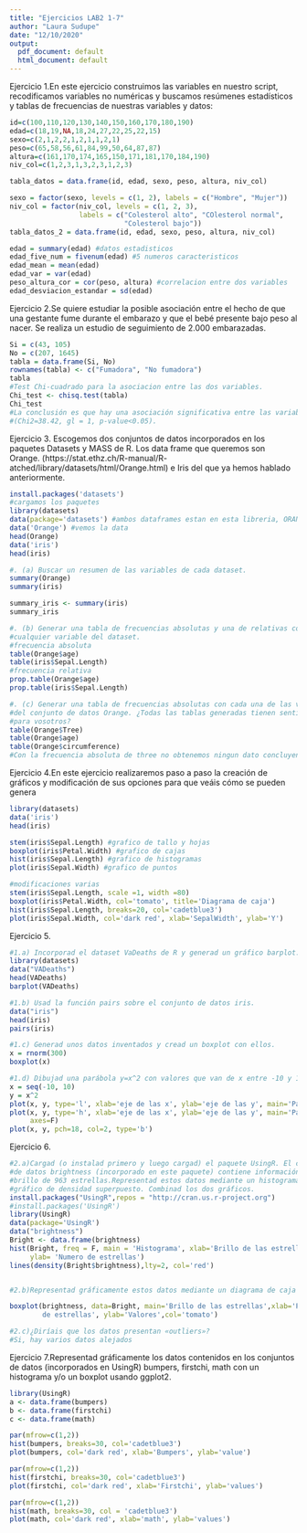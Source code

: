 ```yaml
---
title: "Ejercicios LAB2 1-7"
author: "Laura Sudupe"
date: "12/10/2020"
output:
  pdf_document: default
  html_document: default
---
```

Ejercicio 1.En este ejercicio construimos las variables en nuestro script, 
recodificamos variables no numéricas y buscamos resúmenes estadísticos y tablas
de frecuencias de nuestras variables y datos:

```r
id=c(100,110,120,130,140,150,160,170,180,190)
edad=c(18,19,NA,18,24,27,22,25,22,15)
sexo=c(2,1,2,2,1,2,1,1,2,1)
peso=c(65,58,56,61,84,99,50,64,87,87)
altura=c(161,170,174,165,150,171,181,170,184,190)
niv_col=c(1,2,3,1,3,2,3,1,2,3)

tabla_datos = data.frame(id, edad, sexo, peso, altura, niv_col)

sexo = factor(sexo, levels = c(1, 2), labels = c("Hombre", "Mujer"))
niv_col = factor(niv_col, levels = c(1, 2, 3), 
                 labels = c("Colesterol alto", "COlesterol normal",
                            "Colesterol bajo"))
tabla_datos_2 = data.frame(id, edad, sexo, peso, altura, niv_col)

edad = summary(edad) #datos estadisticos
edad_five_num = fivenum(edad) #5 numeros caracteristicos
edad_mean = mean(edad)
edad_var = var(edad)
peso_altura_cor = cor(peso, altura) #correlacion entre dos variables
edad_desviacion_estandar = sd(edad)
```

Ejercicio 2.Se quiere estudiar la posible asociación entre el hecho de que una 
gestante fume durante el embarazo y que el bebé presente bajo peso al nacer. Se 
realiza un estudio de seguimiento de 2.000 embarazadas. 

```r
Si = c(43, 105)
No = c(207, 1645)
tabla = data.frame(Si, No)
rownames(tabla) <- c("Fumadora", "No fumadora")
tabla
#Test Chi-cuadrado para la asociacion entre las dos variables.
Chi_test <- chisq.test(tabla)
Chi_test
#La conclusión es que hay una asociación significativa entre las variables 
#(Chi2=38.42, gl = 1, p-value<0.05).
```

Ejercicio 3. Escogemos dos conjuntos de datos incorporados en los
paquetes Datasets y MASS de R. Los data frame que queremos son Orange.
(https://stat.ethz.ch/R-manual/R- atched/library/datasets/html/Orange.html)
e Iris del que ya hemos hablado anteriormente.

```r

install.packages('datasets')
#cargamos los paquetes
library(datasets)
data(package='datasets') #ambos dataframes estan en esta libreria, ORANGE e IRIS
data('Orange') #vemos la data
head(Orange)
data('iris')
head(iris)

#. (a) Buscar un resumen de las variables de cada dataset.
summary(Orange)
summary(iris)

summary_iris <- summary(iris)
summary_iris

#. (b) Generar una tabla de frecuencias absolutas y una de relativas con
#cualquier variable del dataset.
#frecuencia absoluta
table(Orange$age) 
table(iris$Sepal.Length)
#frecuencia relativa
prop.table(Orange$age)
prop.table(iris$Sepal.Length)

#. (c) Generar una tabla de frecuencias absolutas con cada una de las variables
#del conjunto de datos Orange. ¿Todas las tablas generadas tienen sentido
#para vosotros?
table(Orange$Tree)
table(Orange$age)
table(Orange$circumference)
#Con la frecuencia absoluta de three no obtenemos ningun dato concluyente
```


Ejercicio 4.En este ejercicio realizaremos paso a paso la creación de gráficos
y modificación de sus opciones para que veáis cómo se pueden genera

```r
library(datasets)
data('iris')
head(iris)

stem(iris$Sepal.Length) #grafico de tallo y hojas
boxplot(iris$Petal.Width) #grafico de cajas
hist(iris$Sepal.Length) #grafico de histogramas
plot(iris$Sepal.Width) #grafico de puntos

#modificaciones varias
stem(iris$Sepal.Length, scale =1, width =80) 
boxplot(iris$Petal.Width, col='tomato', title='Diagrama de caja')
hist(iris$Sepal.Length, breaks=20, col='cadetblue3')
plot(iris$Sepal.Width, col='dark red', xlab='SepalWidth', ylab='Y')
```

Ejercicio 5.

```r
#1.a) Incorporad el dataset VaDeaths de R y generad un gráfico barplot.
library(datasets)
data("VADeaths")
head(VADeaths)
barplot(VADeaths)

#1.b) Usad la función pairs sobre el conjunto de datos iris.
data("iris")
head(iris)
pairs(iris)

#1.c) Generad unos datos inventados y cread un boxplot con ellos.
x = rnorm(300)
boxplot(x)

#1.d) Dibujad una parábola y=x^2 con valores que van de x entre -10 y 10.
x = seq(-10, 10)
y = x^2
plot(x, y, type='l', xlab='eje de las x', ylab='eje de las y', main='Parabola')
plot(x, y, type='h', xlab='eje de las x', ylab='eje de las y', main='Parabola',
     axes=F)
plot(x, y, pch=18, col=2, type='b')
```

Ejercicio 6.

```r
#2.a)Cargad (o instalad primero y luego cargad) el paquete UsingR. El conjunto 
#de datos brightness (incorporado en este paquete) contiene información sobre el
#brillo de 963 estrellas.Representad estos datos mediante un histograma y un
#gráfico de densidad superpuesto. Combinad los dos gráficos.
install.packages("UsingR",repos = "http://cran.us.r-project.org")
#install.packages('UsingR')
library(UsingR)
data(package='UsingR')
data("brightness")
Bright <- data.frame(brightness)
hist(Bright, freq = F, main = 'Histograma', xlab='Brillo de las estrellas', 
     ylab= 'Numero de estrellas')
lines(density(Bright$brightness),lty=2, col='red')


#2.b)Representad gráficamente estos datos mediante un diagrama de caja (boxplot)

boxplot(brightness, data=Bright, main='Brillo de las estrellas',xlab='Porcentaje
        de estrellas', ylab='Valores',col='tomato')

#2.c)¿Diríais que los datos presentan «outliers»?
#Si, hay varios datos alejados
```

Ejercicio 7.Representad gráficamente los datos contenidos en los
conjuntos de datos (incorporados en UsingR) bumpers, firstchi, math 
con un histograma y/o un boxplot usando ggplot2.

```r
library(UsingR)
a <- data.frame(bumpers)
b <- data.frame(firstchi)
c <- data.frame(math)

par(mfrow=c(1,2))
hist(bumpers, breaks=30, col='cadetblue3')
plot(bumpers, col='dark red', xlab='Bumpers', ylab='value')

par(mfrow=c(1,2))
hist(firstchi, breaks=30, col='cadetblue3')
plot(firstchi, col='dark red', xlab='Firstchi', ylab='values')

par(mfrow=c(1,2))
hist(math, breaks=30, col = 'cadetblue3')
plot(math, col='dark red', xlab='math', ylab='values')
```





















